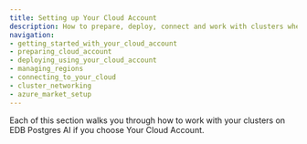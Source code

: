 ```yaml
---
title: Setting up Your Cloud Account
description: How to prepare, deploy, connect and work with clusters when using Your Cloud Account.
navigation:
- getting_started_with_your_cloud_account
- preparing_cloud_account
- deploying_using_your_cloud_account
- managing_regions
- connecting_to_your_cloud
- cluster_networking
- azure_market_setup
---
```


Each of this section walks you through how to work with your clusters on EDB Postgres AI if you choose Your Cloud Account.
